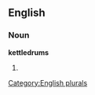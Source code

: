 
==English==

===Noun===
'''kettledrums'''

# {{plural of|[[kettledrum]]}}

[[Category:English plurals]]